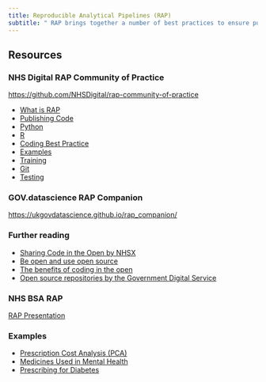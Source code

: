 ```yaml
---
title: Reproducible Analytical Pipelines (RAP)
subtitle: " RAP brings together a number of best practices to ensure published NHS statistics meet the highest standards of transparency and reproducibility."
---
```


## Resources

### NHS Digital RAP Community of Practice

[https://github.com/NHSDigital/rap-community-of-practice](https://github.com/NHSDigital/rap-community-of-practice)

- [What is RAP](https://github.com/NHSDigital/rap-community-of-practice/blob/main/what-is-RAP.md)
- [Publishing Code](https://github.com/NHSDigital/rap-community-of-practice/blob/main/development-approach/08_how-to-publish-your-code-in-the-open.md)
- [Python](https://github.com/NHSDigital/rap-community-of-practice/blob/main/python)
- [R](https://github.com/NHSDigital/rap-community-of-practice/blob/main/R)
- [Coding Best Practice](https://github.com/NHSDigital/rap-community-of-practice/blob/main/coding-best-practice)
- [Examples](https://github.com/NHSDigital/data-analytics-services#rap-repositories)
- [Training](https://github.com/NHSDigital/rap-community-of-practice/blob/main/training)
- [Git](https://github.com/NHSDigital/rap-community-of-practice/blob/main/development-approach)
- [Testing](https://github.com/NHSDigital/rap-community-of-practice/blob/main/development-approach)

### GOV.datascience RAP Companion

[https://ukgovdatascience.github.io/rap_companion/](https://ukgovdatascience.github.io/rap_companion/)

### Further reading
* [Sharing Code in the Open by NHSX](https://nhsx.github.io/AnalyticsUnit/codeintheopen.html)
* [Be open and use open source](https://www.gov.uk/guidance/be-open-and-use-open-source)
* [The benefits of coding in the open](https://gds.blog.gov.uk/2017/09/04/the-benefits-of-coding-in-the-open/)
* [Open source repositories by the Government Digital Service](https://github.com/alphagov)

### NHS BSA RAP

[RAP Presentation](https://github.com/nhsbsa-data-analytics/coffee-and-coding/blob/master/2021-10-20%20R%20Markdown%20and%20Official%20Statistics/rap-presentation.Rmd)

### Examples

- [Prescription Cost Analysis (PCA)](https://nhsbsa-opendata.s3.eu-west-2.amazonaws.com/pca/pca_summary_narrative_2020_21_v001.html)
- [Medicines Used in Mental Health](https://nhsbsa-opendata.s3.eu-west-2.amazonaws.com/mumh/mumh_annual_2020_21_v001.html)
- [Prescribing for Diabetes](https://nhsbsa-opendata.s3.eu-west-2.amazonaws.com/pfd/pfd_annual_2020_21_v001.html)